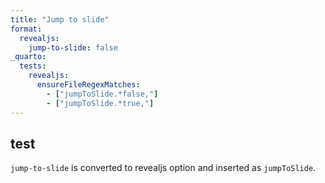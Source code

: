 ```yaml
---
title: "Jump to slide"
format: 
  revealjs:
    jump-to-slide: false
_quarto:
  tests:
    revealjs:
      ensureFileRegexMatches:
        - ["jumpToSlide.*false,"]
        - ["jumpToSlide.*true,"]
---
```


## test

`jump-to-slide` is converted to revealjs option and inserted as `jumpToSlide`. 

